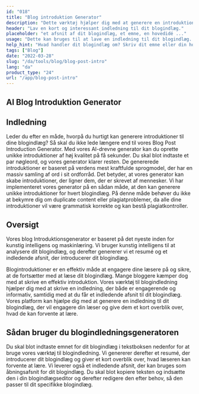 ```yaml
---
id: "018"
title: "Blog introduktion Generator"
description: "Dette værktøj hjælper dig med at generere en introduktion til din blog. Introduktionen er den vigtigste del af din blog, da den er det første, dine læsere ser. Den skal være fængende og fængende, så dine læsere får lyst til at læse mere."
header: "Lav en kort og interessant indledning til dit blogindlæg."
placeholder: "et afsnit af dit blogindlæg, et emne, en hovedidé ..."
usage: "Dette kan bruges til at lave en indledning til dit blogindlæg. Det er vigtigt at holde indledningen kort og præcis. Du skal sørge for at inkludere dine vigtigste nøgleord, så dit indlæg vil have større sandsynlighed for at dukke op i søgemaskinerne."
help_hint: "Hvad handler dit blogindlæg om? Skriv dit emne eller din hovedidé ned, og så hjælper vi dig med at lave en indledning til dit blogindlæg."
tags: ["Blog"]
date: "2022-03-28"
slug: "/da/tools/blog/blog-post-intro"
lang: "da"
product_type: "24"
url: "/app/blog-post-intro"
---
```


## AI Blog Introduktion Generator

## Indledning

Leder du efter en måde, hvorpå du hurtigt kan generere introduktioner til dine blogindlæg? Så skal du ikke lede længere end til vores Blog Post Introduction Generator. Med vores AI-drevne generator kan du oprette unikke introduktioner af høj kvalitet på få sekunder. Du skal blot indtaste et par nøgleord, og vores generator klarer resten. De genererede introduktioner er baseret på verdens mest kraftfulde sprogmodel, der har en massiv samling af ord i sit ordforråd. Det betyder, at vores generator kan skabe introduktioner, der ligner dem, der er skrevet af mennesker. Vi har implementeret vores generator på en sådan måde, at den kan generere unikke introduktioner for hvert blogindlæg. På denne måde behøver du ikke at bekymre dig om duplicate content eller plagiatproblemer, da alle dine introduktioner vil være grammatisk korrekte og kan bestå plagiatkontroller.

## Oversigt

Vores blog Introduktionsgenerator er baseret på det nyeste inden for kunstig intelligens og maskinlæring. Vi bruger kunstig intelligens til at analysere dit blogindlæg, og derefter genererer vi et resumé og et indledende afsnit, der introducerer dit blogindlæg.

Blogintroduktioner er en effektiv måde at engagere dine læsere på og sikre, at de fortsætter med at læse dit blogindlæg. Mange bloggere kæmper dog med at skrive en effektiv introduktion. Vores værktøj til blogindledning hjælper dig med at skrive en indledning, der både er engagerende og informativ, samtidig med at du får et indledende afsnit til dit blogindlæg. Vores platform kan hjælpe dig med at generere en indledning til dit blogindlæg, der vil engagere din læser og give dem et kort overblik over, hvad de kan forvente at lære.

## Sådan bruger du blogindledningsgeneratoren

Du skal blot indtaste emnet for dit blogindlæg i tekstboksen nedenfor for at bruge vores værktøj til blogindledning. Vi genererer derefter et resumé, der introducerer dit blogindlæg og giver et kort overblik over, hvad læseren kan forvente at lære. Vi leverer også et indledende afsnit, der kan bruges som åbningsafsnit for dit blogindlæg. Du skal blot kopiere teksten og indsætte den i din blogindlægseditor og derefter redigere den efter behov, så den passer til dit specifikke blogindlæg.
